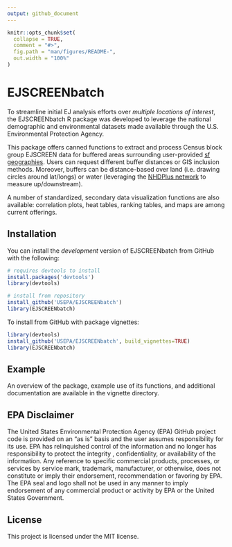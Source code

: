 ```yaml
---
output: github_document
---
```


<!-- README.md is generated from README.Rmd. Please edit that file -->

```r
knitr::opts_chunk$set(
  collapse = TRUE,
  comment = "#>",
  fig.path = "man/figures/README-",
  out.width = "100%"
)
```

# EJSCREENbatch

<!-- badges: start -->
<!-- badges: end -->

To streamline initial EJ analysis efforts over *multiple locations of interest*, the EJSCREENbatch R package was developed to leverage the national demographic and environmental datasets made available through the U.S. Environmental Protection Agency. 

This package offers canned functions to extract and process Census block group EJSCREEN data for buffered areas surrounding user-provided [sf geographies](https://r-spatial.github.io/sf/). Users can request different buffer distances or GIS inclusion methods. Moreover, buffers can be distance-based over land (i.e. drawing circles around lat/longs) or water (leveraging the [NHDPlus network](https://usgs-r.github.io/nhdplusTools/) to measure up/downstream).

A number of standardized, secondary data visualization functions are also available: correlation plots, heat tables, ranking tables, and maps are among current offerings.

## Installation

You can install the *development* version of EJSCREENbatch from GitHub with the following:

```r
# requires devtools to install
install.packages('devtools')
library(devtools)

# install from repository
install_github('USEPA/EJSCREENbatch')
library(EJSCREENbatch)
```

To install from GitHub with package vignettes:
```r
library(devtools)
install_github('USEPA/EJSCREENbatch', build_vignettes=TRUE)
library(EJSCREENbatch)
```

## Example

An overview of the package, example use of its functions, and additional documentation are available in the vignette directory.

## EPA Disclaimer

The United States Environmental Protection Agency (EPA) GitHub project code is provided on an "as is" basis and the user assumes responsibility for its use. EPA has relinquished control of the information and no longer has responsibility to protect the integrity , confidentiality, or availability of the information. Any reference to specific commercial products, processes, or services by service mark, trademark, manufacturer, or otherwise, does not constitute or imply their endorsement, recommendation or favoring by EPA. The EPA seal and logo shall not be used in any manner to imply endorsement of any commercial product or activity by EPA or the United States Government.

## License

This project is licensed under the MIT license.